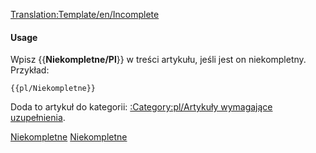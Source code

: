 <noinclude>[[Translation:Template/en/Incomplete]]</noinclude><noinclude></noinclude>{{en/Ambox| type  = content
| image = en/UnderConstructionOrange.png
| text  = <strong>Niekompletne</strong><br>Przepraszamy strona jest niekompletna. Jest w trakcie budowy.
}}<includeonly>{{{1|[[Category:pl/Artykuły wymagające uzupełnienia]]}}}</includeonly><noinclude>

====Usage====
Wpisz <nowiki>{{</nowiki>'''Niekompletne/Pl'''<nowiki>}}</nowiki> w treści artykułu, jeśli jest on niekompletny. Przykład:
<pre>{{pl/Niekompletne}}</pre>
Doda to artykuł do kategorii: [[:Category:pl/Artykuły wymagające uzupełnienia]].

[[Category:pl/Szablony|Niekompletne]][[Category:pl/W polach komunikatu|Niekompletne]]</noinclude>